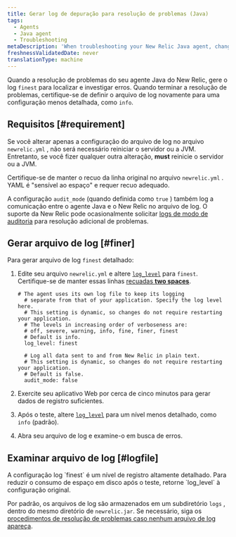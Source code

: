 ```yaml
---
title: Gerar log de depuração para resolução de problemas (Java)
tags:
  - Agents
  - Java agent
  - Troubleshooting
metaDescription: 'When troubleshooting your New Relic Java agent, change the newrelic_agent.log level temporarily to FINEST, then collect about 5 minutes of log data.'
freshnessValidatedDate: never
translationType: machine
---
```


Quando a resolução de problemas do seu agente Java do New Relic, gere o log `finest` para localizar e investigar erros. Quando terminar a resolução de problemas, certifique-se de definir o arquivo de log novamente para uma configuração menos detalhada, como `info`.

## Requisitos [#requirement]

Se você alterar apenas a configuração do arquivo de log no arquivo `newrelic.yml` , não será necessário reiniciar o servidor ou a JVM. Entretanto, se você fizer qualquer outra alteração, <DNT>**must**</DNT> reinicie o servidor ou a JVM.

Certifique-se de manter o recuo da linha original no arquivo `newrelic.yml` . YAML é "sensível ao espaço" e requer recuo adequado.

A configuração `audit_mode` (quando definida como `true` ) também log a comunicação entre o agente Java e o New Relic no arquivo de log. O suporte da New Relic pode ocasionalmente solicitar [logs de modo de auditoria](/docs/agents/manage-apm-agents/configuration/log-audit-all-data-your-new-relic-agent-transmits) para resolução adicional de problemas.

## Gerar arquivo de log [#finer]

Para gerar arquivo de log `finest` detalhado:

1. Edite seu arquivo `newrelic.yml` e altere [`log_level`](/docs/agents/java-agent/configuration/java-agent-configuration-config-file#cfg-log_level) para `finest`. Certifique-se de manter essas linhas [recuadas <DNT>**two spaces**</DNT>](#requirements).

   ```
   # The agent uses its own log file to keep its logging
     # separate from that of your application. Specify the log level here.
     # This setting is dynamic, so changes do not require restarting your application.
     # The levels in increasing order of verboseness are:
     # off, severe, warning, info, fine, finer, finest
     # Default is info.
     log_level: finest

     # Log all data sent to and from New Relic in plain text.
     # This setting is dynamic, so changes do not require restarting your application.
     # Default is false.
     audit_mode: false
   ```

2. Exercite seu aplicativo Web por cerca de cinco minutos para gerar dados de registro suficientes.

3. Após o teste, altere [`log_level`](/docs/agents/java-agent/configuration/java-agent-configuration-config-file#cfg-log_level) para um nível menos detalhado, como `info` (padrão).

4. Abra seu arquivo de log e examine-o em busca de erros.

## Examinar arquivo de log [#logfile]

<Callout variant="important">
  A configuração log `finest` é um nível de registro altamente detalhado. Para reduzir o consumo de espaço em disco após o teste, retorne `log_level` à configuração original.
</Callout>

Por padrão, os arquivos de log são armazenados em um subdiretório `logs` , dentro do mesmo diretório de `newrelic.jar`. Se necessário, siga os [procedimentos de resolução de problemas caso nenhum arquivo de log apareça](/docs/agents/java-agent/troubleshooting/no-log-file-java).